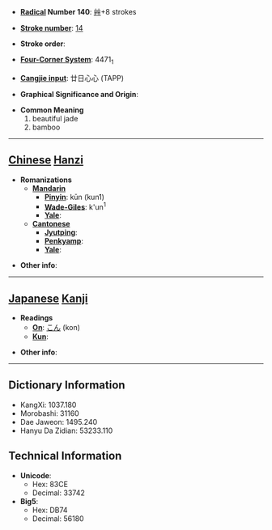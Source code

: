 * '''[[Wiktionary:Chinese radical index| Radical]] Number 140''': [[Wiktionary:Chinese radical index 艸|艸]]+8 strokes

* '''[[Wiktionary:Chinese total strokes index|Stroke number]]''': [[Wiktionary:Chinese total strokes index 14|14]]

* '''Stroke order''': 

* '''[[Wiktionary:Chinese four corner index|Four-Corner System]]''': 4471<sub>1</sub>

* '''[[Wiktionary:Chinese Cangjie index|Cangjie input]]''': 廿日心心 (TAPP)

* '''Graphical Significance and Origin''': 

* '''Common Meaning'''
*#beautiful jade
*# bamboo


----

== [[Chinese]] [[Hanzi]] ==

* '''Romanizations'''
** '''[[Mandarin]]'''
*** '''[[Pinyin]]''': kūn (kun1)
*** '''[[Wade-Giles]]''': k'un<sup>1</sup>
*** '''[[Yale]]''': 
** '''[[Cantonese]]'''
*** '''[[Jyutping]]''':
*** '''[[Penkyamp]]''': 
*** '''[[Yale]]''': 

* '''Other info''': 

----

== [[Japanese]] [[Kanji]] ==

* '''Readings'''
** '''[[On]]''': [[こん]] (kon)
** '''[[Kun]]''': 

* '''Other info''':  

----

== Dictionary Information ==

* KangXi: 1037.180
* Morobashi: 31160
* Dae Jaweon: 1495.240
* Hanyu Da Zidian: 53233.110

== Technical Information ==

* '''Unicode''':
** Hex: 83CE
** Decimal: 33742
* '''Big5''':
** Hex: DB74
** Decimal: 56180